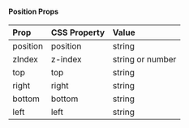 #### Position Props

| Prop     | CSS Property | Value            |
| :------- | :----------- | :--------------- |
| position | position     | string           |
| zIndex   | z-index      | string or number |
| top      | top          | string           |
| right    | right        | string           |
| bottom   | bottom       | string           |
| left     | left         | string           |
